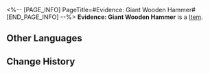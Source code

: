 <%-- [PAGE_INFO]
PageTitle=#Evidence: Giant Wooden Hammer#
[END_PAGE_INFO] --%>
{{Item Infobox
|title       = Evidence: Giant Wooden Hammer
|id          = 140342
|image       = Item Evidence- Giant Wooden Hammer.png
|type        = 
|invCategory = Missions
|rarity      = 3
|effect      = 
|description = The giant wooden hammer Sparkle used to attack Shamari. It seems to be a custom-made model specifically for her. It is extremely heavy, and even Sampo can't lift it in one hand. What a herculean woman.
}}
'''Evidence: Giant Wooden Hammer''' is a [[Item]].

==Other Languages==
{{Other Languages
|en   = Evidence: Giant Wooden Hammer
|zhs  = 证物：巨型木锤
|zht  = 證物：巨型木錘
|ja   = 証拠品：巨大な木のハンマー
|ko   = 증거물: 대형 나무망치
|es   = Prueba: martillo gigante de madera
|fr   = Preuve : Marteau géant en bois
|ru   = Улика: гигантский деревянный молоток
|th   = หลักฐาน: ค้อนไม้ขนาดยักษ์
|vi   = Vật Chứng: Búa Gỗ Khổng Lồ
|de   = Beweisstück: Riesiger Holzhammer
|id   = Barang Bukti: Palu Kayu Besar
|pt   = Evidência: Martelo de Madeira Gigante
}}

==Change History==
{{Change History|2.0}}